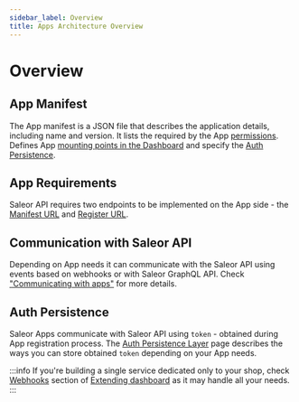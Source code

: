 ```yaml
---
sidebar_label: Overview
title: Apps Architecture Overview
---
```


# Overview

## App Manifest

The App manifest is a JSON file that describes the application details, including name and version. It lists the required by the App [permissions](/developer/permissions.mdx#app-permissions). Defines App [mounting points in the Dashboard](developer/extending/apps/extending-dashboard-with-apps.mdx) and specify the [Auth Persistence](developer/extending/apps/architecture/apl.mdx).

## App Requirements

Saleor API requires two endpoints to be implemented on the App side - the [Manifest URL](developer/extending/apps/architecture/app-requirements.mdx#manifest-url) and [Register URL](developer/extending/apps/architecture/app-requirements.mdx#register-url).

## Communication with Saleor API

Depending on App needs it can communicate with the Saleor API using events based on webhooks or with Saleor GraphQL API. Check ["Communicating with apps"](developer/extending/apps/architecture/communication-between-app-and-saleor.mdx) for more details.

## Auth Persistence

Saleor Apps communicate with Saleor API using `token` - obtained during App registration process. The [Auth Persistence Layer](developer/extending/apps/architecture/apl.mdx) page describes the ways you can store obtained `token` depending on your App needs.

<!-- ## Permissions

The App access can be granularly assigned per-app basis. During installation, the user can choose which permissions to grant. Read [permissions guide](developer/permissions.mdx) to learn more.

All requests from the dashboard view have the staff user JWT token so that additional permission checks can be done on the app side. The token contains permissions, being a common set of staff user and app permissions. -->

<!-- ## Verifying payload

To ensure that the incoming webhook payload is from a known host, Saleor adds the `Saleor-Signature` header to the request. [Read more](developer/extending/webhooks/asynchronous-events.mdx#https).

- `local`: create a custom app instance and assign explicitly provided permissions. The app is fully manageable from the dashboard. You can change the assigned permissions and add webhooks or authentication tokens. With a `local` app, you can create an integration with some services which will parse the webhook payload. -->

:::info
If you're building a single service dedicated only to your shop, check [Webhooks](developer/extending/webhooks/overview.mdx) section of [Extending dashboard](developer/extending/overview.mdx#webhooks) as it may handle all your needs.
:::
